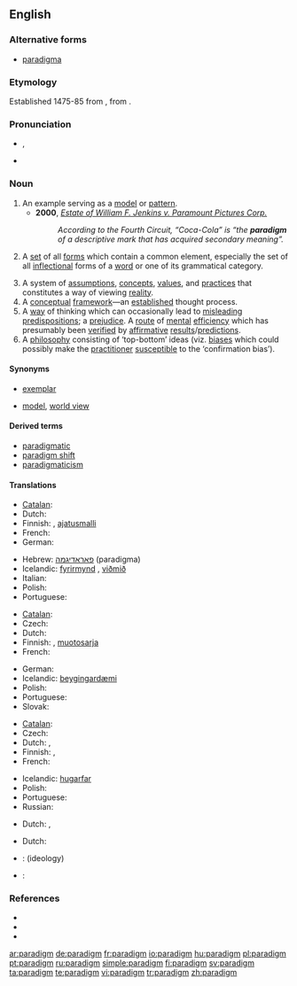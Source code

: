 {{rfc|see talk page discussion}}
{{was wotd|2006|June|13}}
==English==

===Alternative forms===
* [[paradigma]] {{i|chiefly archaic}}

===Etymology===
Established 1475-85 from {{LL.}} {{term|paradigma|paradīgma|lang=la}}, from {{etyl|grc|en}} {{term|παράδειγμα||pattern|tr=paradeigma|lang=grc|sc=polytonic}}.

===Pronunciation===
* {{IPA|/ˈpæɹ.ə.daɪm/}}, {{SAMPA|/"p{r.@.daIm/}}
* {{audio|en-us-paradigm.ogg|Audio (US)}}
{{rfp|shouldn’t that be /ˈpæ.ɹə.daɪm/?}}

===Noun===
{{examples-right|sense=linguistics|examples=
''boy, boy’s, boys, boys’''  is the '''paradigm''' of ''boy''}}
{{en-noun}}

# An example serving as a [[model]] or [[pattern]].
#* '''2000''', ''[[s:Estate of William F. Jenkins v. Paramount Pictures Corp.|Estate of William F. Jenkins v. Paramount Pictures Corp.]]''
#*: ''According to the Fourth Circuit, “Coca-Cola” is “the '''paradigm''' of a descriptive mark that has acquired secondary meaning”.''
# {{context|linguistics}} A [[set]] of all [[form]]s which contain a common element, especially the set of all [[inflection]]al forms of a [[word]] or one of its grammatical category.
# A system of [[assumption]]s, [[concept]]s, [[value]]s, and [[practice]]s that constitutes a way of viewing [[reality]].
# A [[conceptual]] [[framework]]—an [[establish]]ed thought process.
# A [[way]] of thinking which can occasionally lead to [[misleading]] [[predisposition]]s; a [[prejudice]]. A [[route]] of [[mental]] [[efficiency]] which has presumably been [[verify|verified]] by [[affirmative]] [[result]]s/[[prediction]]s.
# A [[philosophy]] consisting of ‘top-bottom’ ideas (viz. [[bias]]es which could possibly make the [[practitioner]] [[susceptible]] to the ‘confirmation bias’).

{{rfex}}

====Synonyms====
* {{sense|example}} [[exemplar]]
* {{sense|way of viewing reality}} [[model]], [[world view]]

====Derived terms====
* [[paradigmatic]]
* [[paradigm shift]]
* [[paradigmaticism]]

====Translations====
{{trans-top|example serving as a model or pattern}}
* [[Catalan]]: {{t-|ca|paradigma|m}}
* Dutch: {{t+|nl|paradigma|n}}
* Finnish: {{t+|fi|paradigma}}, [[ajatusmalli]]
* French: {{t+|fr|paradigme|m}}
* German: {{t+|de|Paradigma|n}}
{{trans-mid}}
* Hebrew: [[פאראדיגמה]] (paradigma) {{f}}
* Icelandic: [[fyrirmynd]] {{f}}, [[viðmið]] {{n}}
* Italian: {{t|it|paradigma|m}}
* Polish: {{t+|pl|paradygmat|m}}
* Portuguese: {{t+|pt|paradigma|m}}
{{trans-bottom}}

{{trans-top|linguistics: all forms which contain a common element}}
* [[Catalan]]: {{t-|ca|paradigma|m}}
* Czech: {{t-|cs|vzor|m}}
* Dutch: {{t+|nl|paradigma|n}}
* Finnish: {{t+|fi|paradigma}}, [[muotosarja]]
* French: {{t+|fr|paradigme|m}}
{{trans-mid}}
* German: {{t+|de|Paradigma|n}}
* Icelandic: [[beygingardæmi]] {{n}}
* Polish: {{t+|pl|paradygmat|m}}
* Portuguese: {{t+|pt|paradigma|m}}
* Slovak: {{t-|sk|vzor|m}}
{{trans-bottom}}

{{trans-top|way of viewing reality}}
* [[Catalan]]: {{t-|ca|paradigma|m}}
* Czech: {{t+|cs|paradigma|f}}
* Dutch: {{t+|nl|paradigma|n}}, {{t|nl|denkkader|n}}
* Finnish: {{t+|fi|paradigma}}, {{t-|fi|maailmankatsomus}}
* French: {{t+|fr|paradigme|m}}
{{trans-mid}}
* Icelandic: [[hugarfar]] {{n}}
* Polish: {{t+|pl|paradygmat|m}}
* Portuguese: {{t+|pt|paradigma|m}}
* Russian: {{t+|ru|парадигма|f|tr=paradígma|sc=Cyrl}}
{{trans-bottom}}

{{trans-top|conceptual framework}}
* Dutch: {{t+|nl|paradigma|n}}, {{t|nl|denkkader|n}}
{{trans-mid}}
{{trans-bottom}}

{{trans-top|prejudice}}
* Dutch: {{t+|nl|vooroordeel|n}}
{{trans-mid}}
{{trans-bottom}}

{{trans-top|philosophy consisting of ‘top-bottom’ ideas}}
{{trans-mid}}
{{trans-bottom}}

{{checktrans-top}}
* {{ttbc|Slovak}}: {{t-|sk|paradigma|f}} (ideology)
{{trans-mid}}
* {{ttbc|Spanish}}: {{t-|es|paradigma|m}}
{{trans-bottom}}

===References===
* {{R:American Heritage 2000|paradigm}}
* {{R:Dictionary.com|paradigm}}
* {{R:WordNet 2003|paradigm}}

[[ar:paradigm]]
[[de:paradigm]]
[[fr:paradigm]]
[[io:paradigm]]
[[hu:paradigm]]
[[pl:paradigm]]
[[pt:paradigm]]
[[ru:paradigm]]
[[simple:paradigm]]
[[fi:paradigm]]
[[sv:paradigm]]
[[ta:paradigm]]
[[te:paradigm]]
[[vi:paradigm]]
[[tr:paradigm]]
[[zh:paradigm]]